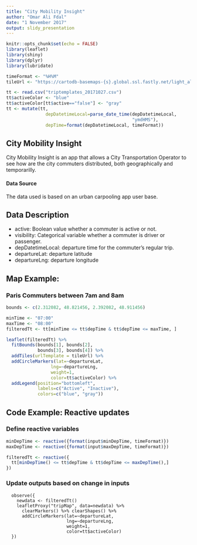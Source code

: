 ```yaml
---
title: "City Mobility Insight"
author: "Omar Ali Fdal"
date: "1 November 2017"
output: slidy_presentation
---
```


```r
knitr::opts_chunk$set(echo = FALSE)
library(leaflet)
library(shiny)
library(dplyr)
library(lubridate)

timeFormat <- "%H%M"
tileUrl <- "https://cartodb-basemaps-{s}.global.ssl.fastly.net/light_all/{z}/{x}/{y}.png"

tt <- read.csv("triptemplates_20171027.csv")
tt$activeColor <- "blue"
tt$activeColor[tt$active=="false"] <- "gray"
tt <- mutate(tt,
               depDatetimeLocal=parse_date_time(depDatetimeLocal,
                                                "ymdHMS"),
               depTime=format(depDatetimeLocal, timeFormat))

```

## City Mobility Insight
City Mobility Insight is an app that allows a City Transportation Operator to see how are the city commuters distributed, both geographically and temporarilly.

#### Data Source
The data used is based on an urban carpooling app user base.

## Data Description

- active: Boolean value whether a commuter is active or not.
- visibility: Categorical variable whether a commuter is driver or passenger.
- depDatetimeLocal: departure time for the commuter's regular trip.
- departureLat: departure latitude
- departureLng: departure longitude

## Map Example: 
### Paris Commuters between 7am and 8am
```r
bounds <- c(2.312082, 48.821456, 2.392082, 48.911456)

minTime <- "07:00"
maxTime <- "08:00"
filteredTt <- tt[minTime <= tt$depTime & tt$depTime <= maxTime, ]

leaflet(filteredTt) %>%
  fitBounds(bounds[1], bounds[2],
            bounds[3], bounds[4]) %>%
  addTiles(urlTemplate = tileUrl) %>%
  addCircleMarkers(lat=~departureLat,
                 lng=~departureLng,
                 weight=1,
                 color=tt$activeColor) %>%
  addLegend(position="bottomleft",
            labels=c("Active", "Inactive"),
            colors=c("blue", "gray"))
```

## Code Example: Reactive updates

### Define reactive variables
```r
minDepTime <- reactive({format(input$minDepTime, timeFormat)})
maxDepTime <- reactive({format(input$maxDepTime, timeFormat)})

filteredTt <- reactive({
  tt[minDepTime() <= tt$depTime & tt$depTime <= maxDepTime(),] 
})
```

### Update outputs based on change in inputs
```
  observe({
    newdata <- filteredTt()
    leafletProxy("tripMap", data=newdata) %>% 
      clearMarkers() %>% clearShapes() %>%
      addCircleMarkers(lat=~departureLat,
                       lng=~departureLng,
                       weight=1,
                       color=tt$activeColor)
  })
```





